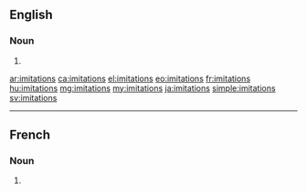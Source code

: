 ==English==

===Noun===
{{head|en|noun plural form}}

# {{plural of|imitation|lang=en}}

[[ar:imitations]]
[[ca:imitations]]
[[el:imitations]]
[[eo:imitations]]
[[fr:imitations]]
[[hu:imitations]]
[[mg:imitations]]
[[my:imitations]]
[[ja:imitations]]
[[simple:imitations]]
[[sv:imitations]]

----

==French==

===Noun===
{{head|fr|noun plural form|g=f}}

# {{plural of|imitation|lang=fr}}
{{rfc-auto}}